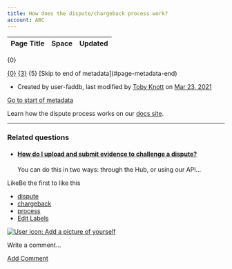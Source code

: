 ```yaml
---
title: How does the dispute/chargeback process work?
account: ABC
---
```


<table class="aui"> <thead> <tr class="header"> <th class="search-result-title">Page Title</th> <th class="search-result-space">Space</th> <th class="search-result-date">Updated</th> </tr> </thead> </table> <p class="search-result-count">{0}</p> <tr class="search-result"> <td class="search-result-title"><a href="{1}" class="content-type-{2}"><span>{0}</span></a></td> <td class="search-result-space"><a class="space" href="/display/{4}/" title="{3}">{3}</a></td> <td class="search-result-date"><span class="date" title="{6}">{5}</span></td> </tr> [Skip to end of metadata](#page-metadata-end)

*   Created by user-faddb, last modified by [Toby Knott](    /display/~toby.knott
    ) on [Mar 23, 2021](/pages/diffpagesbyversion.action?pageId=720988&selectedPageVersions=4&selectedPageVersions=5 "Show changes")

[Go to start of metadata](#page-metadata-start)

Learn how the dispute process works on our [docs site](/display/DOCS/How+disputes+work).

  

* * *

### Related questions

*   #### [How do I upload and submit evidence to challenge a dispute?](/pages/viewpage.action?pageId=720990)
    
    You can do this in two ways: through the Hub, or using our API...

LikeBe the first to like this

*   [dispute](/label/FAQ/dispute)
*   [chargeback](/label/FAQ/chargeback)
*   [process](/label/FAQ/process)
*   [Edit Labels](# "Edit Labels (Type 'l')")

[![User icon: Add a picture of yourself](/s/en_GB/7901/abf7b35644d5a5d1d7e4b0969a83e8eb2b569fb5/_/images/icons/profilepics/add_profile_pic.svg)](/users/profile/editmyprofilepicture.action)

Write a comment…

[Add Comment](/pages/viewpage.action?pageId=720988&showComments=true&showCommentArea=true#addcomment)